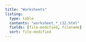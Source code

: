 ```yaml
---
title: "Worksheets"
listing:
  type: table
  contents: "worksheet_*_c32.html"
  fields: [file-modified, filename]
  sort: file-modified
---
```



